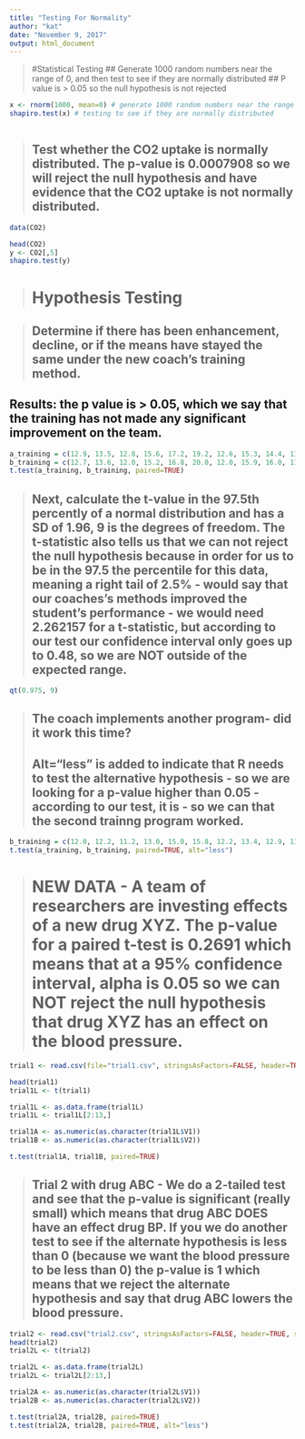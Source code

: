 ```yaml
---
title: "Testing For Normality"
author: "kat"
date: "November 9, 2017"
output: html_document
---
```

> 
#Statistical Testing
## Generate 1000 random numbers near the range of 0, and then test to see if they are normally distributed
## P value is > 0.05 so the null hypothesis is not rejected

```r
x <- rnorm(1000, mean=0) # generate 1000 random numbers near the range of 0
shapiro.test(x) # testing to see if they are normally distributed



```
>
## Test whether the CO2 uptake is normally distributed. The p-value is 0.0007908 so we will reject the null hypothesis and have evidence that the CO2 uptake is not normally distributed. 
```r
data(CO2)

head(CO2)
y <- CO2[,5]
shapiro.test(y)

```

> 
# Hypothesis Testing 

>
## Determine if there has been enhancement, decline, or if the means have stayed the same under the new coach's training method. 

## Results: the p value is > 0.05, which we say that the training has not made any significant improvement on the team.

```r
a_training = c(12.9, 13.5, 12.8, 15.6, 17.2, 19.2, 12.6, 15.3, 14.4, 11.3)
b_training = c(12.7, 13.6, 12.0, 15.2, 16.8, 20.0, 12.0, 15.9, 16.0, 11.1)
t.test(a_training, b_training, paired=TRUE)
```
>
## Next, calculate the t-value in the 97.5th percently of a normal distribution and has a SD of 1.96, 9 is the degrees of freedom. The t-statistic also tells us that we can not reject the null hypothesis  because in order for us to be in the 97.5 the percentile for this data, meaning a right tail of 2.5% - would say that our coaches's methods improved the student's performance - we would need 2.262157 for a t-statistic, but according to our test our confidence interval only goes up to 0.48, so we are NOT outside of the expected range.
```r
qt(0.975, 9)
```

>
## The coach implements another program- did it work this time?
## Alt="less" is added to indicate that R needs to test the alternative hypothesis - so we are looking for a p-value higher than 0.05 - according to our test, it is - so we can that the second trainng program worked.
```r
b_training = c(12.0, 12.2, 11.2, 13.0, 15.0, 15.8, 12.2, 13.4, 12.9, 11.0)
t.test(a_training, b_training, paired=TRUE, alt="less")

```
> # NEW DATA - A team of researchers are investing effects of a new drug XYZ. The p-value for a paired t-test is 0.2691 which means that at a 95% confidence interval, alpha is 0.05 so we can NOT reject the null hypothesis that drug XYZ has an effect on the blood pressure.


```r
trial1 <- read.csv(file="trial1.csv", stringsAsFactors=FALSE, header=TRUE, sep=",")

head(trial1)
trial1L <- t(trial1)

trial1L <- as.data.frame(trial1L)
trial1L <- trial1L[2:13,]

trial1A <- as.numeric(as.character(trial1L$V1))
trial1B <- as.numeric(as.character(trial1L$V2))

t.test(trial1A, trial1B, paired=TRUE)

```

>
## Trial 2 with drug ABC - We do a 2-tailed test and see that the p-value is significant (really small) which means that drug ABC DOES have an effect drug BP. If you we do another test to see if the alternate hypothesis is less than 0 (because we want the blood pressure to be less than 0) the p-value is 1 which means that we reject the alternate hypothesis and say that drug ABC lowers the blood pressure. 

```r

trial2 <- read.csv("trial2.csv", stringsAsFactors=FALSE, header=TRUE, sep=",")
head(trial2)
trial2L <- t(trial2)

trial2L <- as.data.frame(trial2L)
trial2L <- trial2L[2:13,]

trial2A <- as.numeric(as.character(trial2L$V1))
trial2B <- as.numeric(as.character(trial2L$V2))

t.test(trial2A, trial2B, paired=TRUE)
t.test(trial2A, trial2B, paired=TRUE, alt="less")


```



